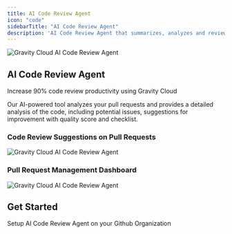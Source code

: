 ```yaml
---
title: AI Code Review Agent
icon: "code"
sidebarTitle: "AI Code Review Agent"
description: 'AI Code Review Agent that summarizes, analyzes and reviews your Pull Requests to detect issues, code smells and security vulnerabilities with fixes'
---
```


<img
  className="block"
  src="https://res.cloudinary.com/dor5uewzz/image/upload/v1740376446/og-image-matter_kfioxu.png"
  alt="Gravity Cloud AI Code Review Agent"
/>

## AI Code Review Agent

<Note>Increase 90% code review productivity using Gravity Cloud</Note>

Our AI-powered tool analyzes your pull requests and provides a detailed analysis of the code, including potential issues, suggestions for improvement with quality score and checklist.

### Code Review Suggestions on Pull Requests

<img
  className="block"
  src="https://res.cloudinary.com/dor5uewzz/image/upload/v1739520714/code-review-2_xoqnxe.png"
  alt="Gravity Cloud AI Code Review Agent"
/>

### Pull Request Management Dashboard

<img
  className="block"
  src="https://res.cloudinary.com/dor5uewzz/image/upload/v1739520714/code-review-1_q3peuk.png"
  alt="Gravity Cloud AI Code Review Agent"
/>

## Get Started

<CardGroup cols={2}>
  <Card
    title="Setup AI Code Review Agent"
    icon="github"
    href="/quickstart-ai-code-review-agent"
  >
    Setup AI Code Review Agent on your Github Organization
  </Card>
</CardGroup>
